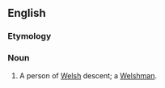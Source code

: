 {{also|welsher}}
==English==

===Etymology===
{{suffix|en|Welsh|er}}

===Noun===
{{en-noun}}
# {{lb|en|US}} A person of [[Welsh]] descent; a [[Welshman]].